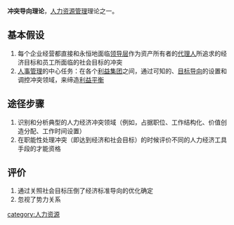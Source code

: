 {{Unreferenced|time=2022-06-11T07:27:39+00:00}}
'''冲突导向理论'''，[[人力资源管理|人力资源管理]]理论之一。

==基本假设==
#每个企业经营都直接和永恒地面临[[领导层|领导层]]作为资产所有者的[[代理人|代理人]]所追求的经济目标和员工所面临的社会目标的冲突
#[[人事管理|人事管理]]的中心任务：在各个[[利益集团|利益集团]]之间，通过可知的、[[目标导向|目标导向]]的设置和调控冲突领域，来缔造[[利益平衡|利益平衡]]

==途径步骤==
#识别和分析典型的人力经济冲突领域（例如，占据职位、工作结构化、价值创造分配、工作时间设置）
#在职能性处理冲突（即达到经济和社会目标）的时候评价不同的人力经济工具手段的才能资格

==评价==
#通过关照社会目标压倒了经济标准导向的优化确定
#忽视了势力关系

[[category:人力资源|category:人力资源]]